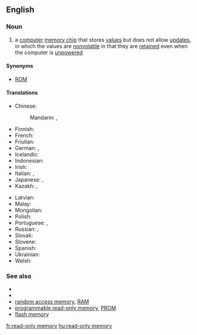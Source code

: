 ==English==

===Noun===
{{en-noun|sg=[[read-only]] [[memory]]|-}}

# {{computing}} a [[computer]] [[memory chip]] that stores [[value]]s but does not allow [[update]]s, in which the values are [[nonvolatile]] in that they are [[retain]]ed even when the computer is [[unpowered]]

====Synonyms====
* [[ROM]]

====Translations====
{{trans-top|memory chip that stores values but doesn't allow updates}}
* Chinese:
*: Mandarin: {{qualifier|ROC}} {{t|cmn|唯讀記憶體|tr=wéi dú jìyì tǐ|sc=Hani}}, {{qualifier|PRC}} {{t|cmn|只读内存|tr=zhǐ dú nèicún|sc=Hani}}
* Finnish: {{t+|fi|lukumuisti}}
* French: {{t+|fr|mémoire morte|f}}
* Friulian: {{tø|fur|memorie di sole leture|f}}
* German: {{t-|de|Festwertspeicher|m}}, {{t-|de|Nur-Lese-Speicher|m}}
* Icelandic: {{t-|is|lesminni|n}}
* Indonesian: {{t-|id|memori hanya baca}}
* Irish: {{t-|ga|cuimhne inléite amháin|f}}
* Italian: {{t-|it|memoria a sola lettura|f}}, {{t-|it|memoria ROM|f}}
* Japanese: {{t-|ja|読み出し専用メモリ|tr=yomidashi sen'yō memori|sc=Jpan}}, {{t-|ja|ROM|tr=ロム, romu|sc=Jpan}}
* Kazakh: {{t|kk|тұрақты жадтау құрылғысы|tr=turaqtı jadtaw qurılğısı|sc=Cyrl}}, {{t|kk|ТЖҚ|sc=Cyrl}}
{{trans-mid}}
* Latvian: {{t-|lv|lasāmatmiņa|f}}
* Malay: {{t-|ms|ingatan baca sahaja}}
* Mongolian: {{t-|mn|тогтмол санах ой|tr=togtmol sanah oj|sc=Cyrl}}
* Polish: {{t-|pl|pamięć tylko do odczytu|f}}
* Portuguese: {{t-|pt|memória somente de leitura|f}}, {{t-|pt|memória ROM|f}}
* Russian: {{t-|ru|постоянное запоминающее устройство|n|tr=postojannoje zapominajuščeje ustrojstvo|sc=Cyrl}}, {{t+|ru|ПЗУ|n|sc=Cyrl}}
* Slovak: {{t-|sk|permanentná pamäť|f}}
* Slovene: {{t-|sl|bralni pomnilnik|m|alt=brálni pomnílnik}}
* Spanish: {{t-|es|memoria de solo lectura|f}}
* Ukrainian: {{t-|uk|постійний запам'ятовувач|m|tr=postijnyj zapamʺjatovuvač|sc=Cyrl}}
* Welsh: {{t-|cy|cof darllen yn unig|m}}
{{trans-bottom}}

===See also===
* {{pedia}}
* {{pedia|Filesystem permissions}}
* [[random access memory]], [[RAM]]
* [[programmable read-only memory]], [[PROM]]
* [[flash memory]]
[[fr:read-only memory]]
[[hu:read-only memory]]